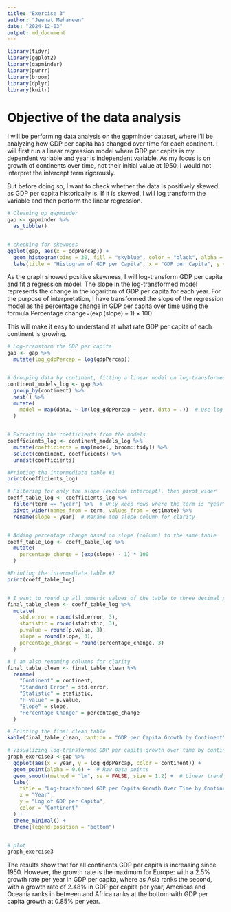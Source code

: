 ```yaml
---
title: "Exercise 3"
author: "Jeenat Mehareen"
date: "2024-12-03"
output: md_document
---
```


```r
library(tidyr)
library(ggplot2)
library(gapminder)
library(purrr)
library(broom)
library(dplyr)
library(knitr)
```

# Objective of the data analysis

I will be performing data analysis on the gapminder dataset, where I'll be analyzing how GDP per capita has changed over time for each continent. I will first run a linear regression model where GDP per capita is my dependent variable and year is independent variable. As my focus is on growth of continents over time, not their initial value at 1950, I would not interpret the intercept term rigorously. 

But before doing so, I want to check whether the data is positively skewed as GDP per capita historically is. If it is skewed, I will log transform the variable and then perform the linear regression. 

```r
# Cleaning up gapminder
gap <- gapminder %>%
  as_tibble()


# checking for skewness
ggplot(gap, aes(x = gdpPercap)) + 
  geom_histogram(bins = 30, fill = "skyblue", color = "black", alpha = 0.7) +
  labs(title = "Histogram of GDP per Capita", x = "GDP per Capita", y = "Count")

```
As the graph showed positive skewness, I will log-transform GDP per capita and fit a regression model. The slope in the log-transformed model represents the change in the logarithm of GDP per capita for each year. For the purpose of interpretation, I have transformed the slope of the regression model as the percentage change in GDP per capita over time using the formula Percentage change=$\left( \exp(\text{slope}) - 1 \right) \times 100$

This will make it easy to understand at what rate GDP per capita of each continent is growing. 


```r
# Log-transform the GDP per capita
gap <- gap %>%
  mutate(log_gdpPercap = log(gdpPercap))


# Grouping data by continent, fitting a linear model on log-transformed GDP per capita
continent_models_log <- gap %>%
  group_by(continent) %>%
  nest() %>%
  mutate(
    model = map(data, ~ lm(log_gdpPercap ~ year, data = .))  # Use log-transformed GDP per capita
  )


# Extracting the coefficients from the models
coefficients_log <- continent_models_log %>%
  mutate(coefficients = map(model, broom::tidy)) %>%
  select(continent, coefficients) %>%
  unnest(coefficients)

#Printing the intermediate table #1
print(coefficients_log)

# Filtering for only the slope (exclude intercept), then pivot wider
coeff_table_log <- coefficients_log %>%
  filter(term == "year") %>%  # Only keep rows where the term is "year"
  pivot_wider(names_from = term, values_from = estimate) %>%
  rename(slope = year)  # Rename the slope column for clarity


# Adding percentage change based on slope (column) to the same table 
coeff_table_log <- coeff_table_log %>%
  mutate(
    percentage_change = (exp(slope) - 1) * 100  
  )

#Printing the intermediate table #2
print(coeff_table_log)


# I want to round up all numeric values of the table to three decimal places
final_table_clean <- coeff_table_log %>%
  mutate(
    std.error = round(std.error, 3),
    statistic = round(statistic, 3),
    p.value = round(p.value, 3),
    slope = round(slope, 3),
    percentage_change = round(percentage_change, 3)
  )

# I am also renaming columns for clarity
final_table_clean <- final_table_clean %>%
  rename(
    "Continent" = continent,
    "Standard Error" = std.error,
    "Statistic" = statistic,
    "P-value" = p.value,
    "Slope" = slope,
    "Percentage Change" = percentage_change
  )

# Printing the final clean table 
kable(final_table_clean, caption = "GDP per Capita Growth by Continent", format = "markdown")
```



```r
# Visualizing log-transformed GDP per capita growth over time by continent
graph_exercise3 <-gap %>%
  ggplot(aes(x = year, y = log_gdpPercap, color = continent)) +
  geom_point(alpha = 0.6) +  # Raw data points
  geom_smooth(method = "lm", se = FALSE, size = 1.2) +  # Linear trend lines
  labs(
    title = "Log-transformed GDP per Capita Growth Over Time by Continent",
    x = "Year",
    y = "Log of GDP per Capita",
    color = "Continent"
  ) +
  theme_minimal() +
  theme(legend.position = "bottom")


# plot
graph_exercise3

```

The results show that for all continents GDP per capita is increasing since 1950. However, the growth rate is the maximum for Europe: with a  2.5% growth rate per year in GDP per capita, where as Asia ranks the second, with a growth rate of 2.48% in GDP per capita per year, Americas and Oceania ranks in between and Africa ranks at the bottom with GDP per capita growth at 0.85% per year. 
